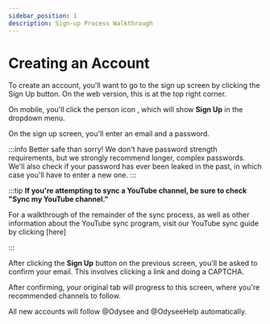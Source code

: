 ---
sidebar_position: 1
description: Sign-up Process Walkthrough
---

# Creating an Account

To create an account, you'll want to go to the sign up screen by clicking the <PrimaryOdyseeButton url="https://odysee.com/$/signup">Sign Up</PrimaryOdyseeButton> button. On the web version, this is at the top right corner.

On mobile, you'll click the person icon <OdyseeButtonRound ><OdyseeIcon type="person"/></OdyseeButtonRound>, which will show <OdyseeIcon type="key"/> **Sign Up** in the dropdown menu.

On the sign up screen, you'll enter an email and a password. 

:::info Better safe than sorry!
We don't have password strength requirements, but we strongly recommend longer, complex passwords. We'll also check if your password has ever been leaked in the past, in which case you'll have to enter a new one.
:::

:::tip **If you're attempting to sync a YouTube channel, be sure to check "Sync my YouTube channel."**

For a walkthrough of the remainder of the sync process, as well as other information about the YouTube sync program, visit our YouTube sync guide by clicking [here]

:::

After clicking the **Sign Up** button on the previous screen, you'll be asked to confirm your email. This involves clicking a link and doing a CAPTCHA.

After confirming, your original tab will progress to this screen, where you're recommended channels to follow.

All new accounts will follow @Odysee and @OdyseeHelp automatically.
